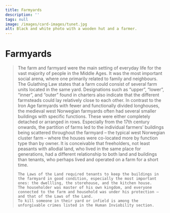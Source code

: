 ```yaml
---
title: Farmyards
description: ''
tags: null
image: /images/card-images/tunet.jpg
alt: Black and white photo with a wooden hut and a farmer.
---
```




# Farmyards

<Blockquote
    quote='“Now, if someone moves away from a land, there are to be three doors standing, even though there were none when they arrived. That is, the living room door and the storage door and the kitchen door.”'
    footer='Land Tenancy section, chapter 9' />


<Spacer height={40}/>
<Container stil="initial side">
    The farm and farmyard were the main setting of everyday life for the vast majority of people in the Middle Ages. 
    It was the most important social arena, where one primarily related to family and neighbours. 
    The Gulathing Law states that a farm could consist of several farm units located in the same yard. 
    Designations such as “upper”, “lower”, “inner”, and “outer” found in charters also indicate that the different farmsteads could lay relatively close to each other. 
    In contrast to the Iron Age farmyards with fewer and functionally divided longhouses, the medieval west Norwegian farmyards often had several smaller buildings with specific functions. 
    These were either completely detached or arranged in rows. 
    Especially from the 17th century onwards, the partition of farms led to the individual farmers’ buildings being scattered throughout the farmyard – the typical west Norwegian cluster farm – where the houses were co-located more by function type than by owner. 
    It is conceivable that freeholders, not least peasants with allodial land, who lived in the same place for generations, had a different relationship to both land and buildings than tenants, who perhaps lived and operated on a farm for a short time. 
    
    The Laws of the Land required tenants to keep the buildings in the farmyard in good condition, especially the most important ones: the dwellling, the storehouse, and the kitchen house. 
    The householder was master of his own kingdom, and everyone connected to the farm and household was under his protection – and that of the Laws of the Land. 
    To kill someone in their yard or infield is among the unforgivable crimes listed in the Human Inviobility section.
</Container>

<Figure
    image="/images/landsleiebolken/ubb-w-f-084624_md.jpg"
    title="Aerial photo of a farmyard on Osterøy, called Havråtunet (from the University in Bergen Library's Picture Collection)"
    alt="Aerial photo of a farmyard"
    href= "https://marcus.uib.no/instance/photograph/ubb-w-f-084624.html"
>
</Figure>
